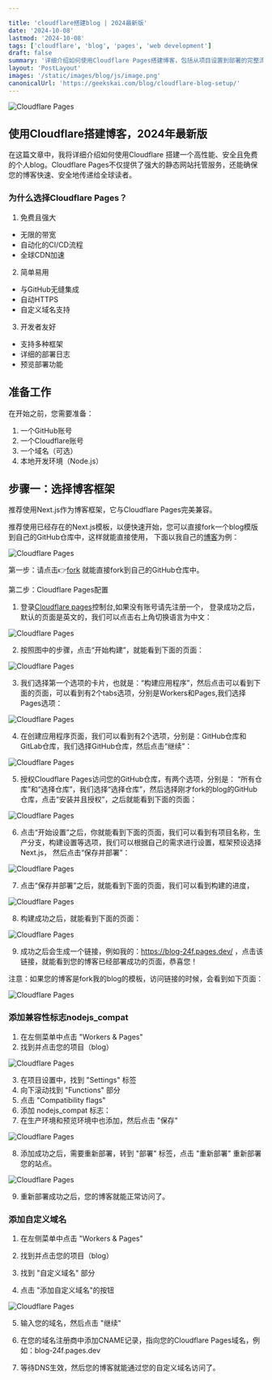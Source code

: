 ```yaml
---

title: 'cloudflare搭建blog | 2024最新版'
date: '2024-10-08'
lastmod: '2024-10-08'
tags: ['cloudflare', 'blog', 'pages', 'web development']
draft: false
summary: '详细介绍如何使用Cloudflare Pages搭建博客，包括从项目设置到部署的完整流程，以及一些实用的优化技巧。'
layout: 'PostLayout'
images: '/static/images/blog/js/image.png'
canonicalUrl: 'https://geekskai.com/blog/cloudflare-blog-setup/'
---
```


![Cloudflare Pages](/static/images/cloudflare/cloudflare-hero.png)

## 使用Cloudflare搭建博客，2024年最新版
在这篇文章中，我将详细介绍如何使用Cloudflare 搭建一个高性能、安全且免费的个人blog。Cloudflare Pages不仅提供了强大的静态网站托管服务，还能确保您的博客快速、安全地传递给全球读者。


### 为什么选择Cloudflare Pages？

1. 免费且强大

- 无限的带宽
- 自动化的CI/CD流程
- 全球CDN加速

2. 简单易用

- 与GitHub无缝集成
- 自动HTTPS
- 自定义域名支持


3. 开发者友好

- 支持多种框架
- 详细的部署日志
- 预览部署功能

## 准备工作

在开始之前，您需要准备：

1. 一个GitHub账号
2. 一个Cloudflare账号
3. 一个域名（可选）
4. 本地开发环境（Node.js）

## 步骤一：选择博客框架

推荐使用Next.js作为博客框架，它与Cloudflare Pages完美兼容。

推荐使用已经存在的Next.js模板，以便快速开始，您可以直接fork一个blog模版到自己的GitHub仓库中，这样就能直接使用，
下面以我自己的[博客](https://github.com/geekskai/blog)为例：

![Cloudflare Pages](/static/images/geekskai-blog.png)


第一步：请点击👉[fork](https://github.com/geekskai/blog/fork)
就能直接fork到自己的GitHub仓库中。

第二步：Cloudflare Pages配置

1. 登录[Cloudflare pages](https://pages.cloudflare.com/)控制台,如果没有账号请先注册一个，
登录成功之后，默认的页面是英文的，我们可以点击右上角切换语言为中文：

![Cloudflare Pages](/static/images/cloudflare/cloudflare-pages-dashboard.jpg)

2. 按照图中的步骤，点击“开始构建”，就能看到下面的页面：

![Cloudflare Pages](/static/images/cloudflare/cloudflare-pages-create-project.png)


3. 我们选择第一个选项的卡片，也就是：“构建应用程序”，然后点击可以看到下面的页面，可以看到有2个tabs选项，分别是Workers和Pages,我们选择Pages选项：

![Cloudflare Pages](/static/images/cloudflare/cloudflare-pages-create-project-2.png)

4. 在创建应用程序页面，我们可以看到有2个选项，分别是：GitHub仓库和GitLab仓库，我们选择GitHub仓库，然后点击“继续”：

![Cloudflare Pages](/static/images/cloudflare/cloudflare-pages-create-project-3.png)

5. 授权Cloudflare Pages访问您的GitHub仓库，有两个选项，分别是： “所有仓库”和“选择仓库”，我们选择“选择仓库”，然后选择刚才fork的blog的GitHub仓库，点击“安装并且授权”，之后就能看到下面的页面：

![Cloudflare Pages](/static/images/cloudflare/cloudflare-pages-create-project-4.png)

6. 点击“开始设置”之后，你就能看到下面的页面，我们可以看到有项目名称，生产分支，构建设置等选项，我们可以根据自己的需求进行设置，框架预设选择Next.js，
然后点击“保存并部署”：

![Cloudflare Pages](/static/images/cloudflare/cloudflare-pages-create-project-5.png)

7. 点击“保存并部署”之后，就能看到下面的页面，我们可以看到构建的进度，

![Cloudflare Pages](/static/images/cloudflare/cloudflare-pages-create-project-6.png)

8. 构建成功之后，就能看到下面的页面：

![Cloudflare Pages](/static/images/cloudflare/cloudflare-pages-create-project-7.png)

9. 成功之后会生成一个链接，例如我的：https://blog-24f.pages.dev/ ，点击该链接，就能看到您的博客已经部署成功的页面，恭喜您！


注意：如果您的博客是fork我的blog的模板，访问链接的时候，会看到如下页面：

![Cloudflare Pages](/static/images/cloudflare/cloudflare-pages-create-project-8.png)


### 添加兼容性标志nodejs_compat

1. 在左侧菜单中点击 "Workers & Pages"
2. 找到并点击您的项目（blog）

![Cloudflare Pages](/static/images/cloudflare/cloudflare-pages-create-project-9.png)

3. 在项目设置中，找到 "Settings" 标签
4. 向下滚动找到 "Functions" 部分
5. 点击 "Compatibility flags"
6. 添加 nodejs_compat 标志：
7. 在生产环境和预览环境中也添加，然后点击 "保存" 

![Cloudflare Pages](/static/images/cloudflare/cloudflare-pages-create-project-10.png)

8. 添加成功之后，需要重新部署，转到 "部署" 标签，点击 "重新部署" 重新部署您的站点。

![Cloudflare Pages](/static/images/cloudflare/cloudflare-pages-create-project-11.png)

9. 重新部署成功之后，您的博客就能正常访问了。

### 添加自定义域名

1. 在左侧菜单中点击 "Workers & Pages"

2. 找到并点击您的项目（blog）

3. 找到 "自定义域名" 部分

4. 点击 "添加自定义域名"的按钮

![Cloudflare Pages](/static/images/cloudflare/cloudflare-pages-create-project-12.png)



5. 输入您的域名，然后点击 "继续"

6. 在您的域名注册商中添加CNAME记录，指向您的Cloudflare Pages域名，例如：blog-24f.pages.dev

7. 等待DNS生效，然后您的博客就能通过您的自定义域名访问了。









